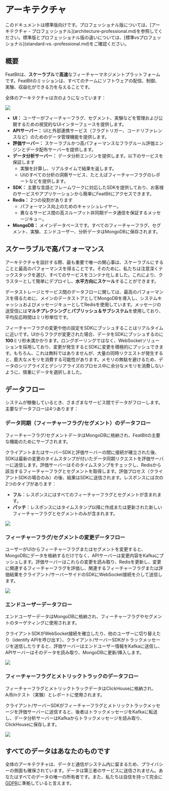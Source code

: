 
# アーキテクチャ


<Callout type="info" >
  このドキュメントは標準版向けです。プロフェッショナル版については、[アーキテクチャ - プロフェッショナル](architecture-professional.md)を参照してください。標準版とプロフェッショナル版の違いについては、[標準vsプロフェッショナル](standard-vs.-professional.md)をご確認ください。
</Callout>

## **概要**

FeatBitは、**スケーラブル**で**高速**なフィーチャーマネジメントプラットフォームです。FeatBitのミッションは、すべてのチームにソフトウェアの配信、制御、実験、収益化ができる力を与えることです。

全体のアーキテクチャは次のようになっています：

![](../tech-stack/assets/architecture/001.webp)

* **UI：** ユーザーがフィーチャーフラグ、セグメント、実験などを管理および公開するための視覚的なUIインターフェースを提供します。
* **APIサーバー：** UIと外部連携サービス（フラグトリガー、コードリファレンスなど）のためのデータ管理機能を提供します。
* **評価サーバー：** スケーラブルかつ高パフォーマンスなフラグルール評価エンジンとデータ配布サーバーを提供します。
* **データ分析サーバー：** データ分析エンジンを提供します。以下のサービスを保証します
  * 実験を計算し、リアルタイムで結果を返します。
  * UIのすべての分析の洞察サービス、たとえばフィーチャーフラグのレポートなどを提供します。
* **SDK：** 主要な言語とフレームワークに対応したSDKを提供しており、お客様のサービスやアプリケーションから簡単にFeatBitにアクセスできます。
* **Redis：** 2つの役割があります
  * パフォーマンス向上のためのキャッシュレイヤー。
  * 異なるサービス間の高スループット非同期データ通信を保証するメッセージキュー。
* **MongoDB：** メインデータベースです。すべてのフィーチャーフラグ、セグメント、実験、エンドユーザー、分析データはMongoDBに保存されます。

## スケーラブルで高パフォーマンス

アーキテクチャを設計する際、最も重要で唯一の関心事は、スケーラブルにすることと最高のパフォーマンスを得ることです。そのために、私たちは注意深くテックスタックを選び、すべてのサービスをコンテナ化しました。これにより、クラスターとして簡単にデプロイし、**水平方向にスケール**することができます。

データストレージとサービス間のデータフローに関しては、最高のパフォーマンスを得るために、メインのデータストアとしてMongoDBを導入し、システムキャッシュおよびメッセージキューとしてRedisを使用しています。メッセージの送受信には**マルチプレクシング**と**パブリッシュ＆サブシステム**を使用しており、平均反応時間はミリ秒単位です。

フィーチャーフラグの変更や他の設定をSDKにプッシュすることはリアルタイムに近いです。UIからフラグが変更された場合、データをSDKにプッシュするのに**100**ミリ秒未満かかります。ロングポーリングではなく、WebSocketソリューションを採用しており、変更が発生するとSDKに変更を積極的にプッシュできます。もちろん、これは無料ではありませんが、大量の同時リクエストが発生すると、膨大なメモリを消費する可能性があります。メモリの無駄を避けるため、データのシリアライズとデシリアライズのプロセス中に余分なメモリを消費しないように、慎重にデータを選択しました。

## データフロー

システムが稼働しているとき、さまざまなサービス間でデータがフローします。主要なデータフローは4つあります：

### データ同期（フィーチャーフラグ/セグメント）のデータフロー

フィーチャーフラグ/セグメントデータはMongoDBに格納され、FeatBitの主要な機能のためにサーブされます。

クライアントまたはサーバーSDKと評価サーバーの間に接続が確立された後、SDKは最新の変更のタイムスタンプが付いたデータ同期リクエストを評価サーバーに送信します。評価サーバーはそのタイムスタンプをチェックし、Redisから該当するフィーチャーフラグとセグメントを取得します。評価プロセス（クライアントSDKの場合のみ）の後、結果はSDKに送信されます。レスポンスには次の2つのタイプがあります：

* **フル**：レスポンスにはすべてのフィーチャーフラグとセグメントが含まれます。
* **パッチ**：レスポンスにはタイムスタンプ以降に作成または更新された新しいフィーチャーフラグとセグメントのみが含まれます。

![](../tech-stack/assets/architecture/002.png)

### フィーチャーフラグ/セグメントの変更データフロー

ユーザーがUIからフィーチャーフラグまたはセグメントを変更すると、MongoDBにデータを格納するだけでなく、APIサーバーは変更内容をKafkaにプッシュします。評価サーバーはこれらの変更を読み取り、Redisを更新し、変更に関連するフィーチャーフラグを評価し、関連するフィーチャーフラグまたは評価結果をクライアント/サーバーサイドのSDKにWebSocket接続を介して送信します。

![](../tech-stack/assets/architecture/003.png)

### エンドユーザーデータフロー

エンドユーザーデータはMongoDBに格納され、フィーチャーフラグやセグメントのターゲティングに使用されます。

クライアントSDKがWebSocket接続を確立したり、他のユーザーに切り替えたり（identify APIを呼び出す）、クライアント/サーバーSDKがトラックメッセージを送信したりすると、評価サーバーはエンドユーザー情報をKafkaに送信し、APIサーバーはそのデータを読み取り、MongoDBに更新/挿入します。

![](../tech-stack/assets/architecture/004.png)

### フィーチャーフラグとメトリックトラックのデータフロー

フィーチャーフラグとメトリックトラックデータはClickHouseに格納され、A/B/nテスト（実験）とレポートに使用されます。

クライアント/サーバーSDKがフィーチャーフラグとメトリックトラックメッセージを評価サーバーに送信すると、後者はトラックメッセージをKafkaに転送し、データ分析サーバーはKafkaからトラックメッセージを読み取り、ClickHouseに保存します。

![](../tech-stack/assets/architecture/005.png)

## **すべてのデータはあなたのものです**

全体のアーキテクチャは、データと通信がシステム内に留まるため、プライバシーの側面も確保されています。データは第三者のサービスに送信されません。あなたはすべてのデータの唯一の所有者です。また、私たちは自信を持って完全に[GDPR](https://gdpr-info.eu/)に準拠していると言えます。